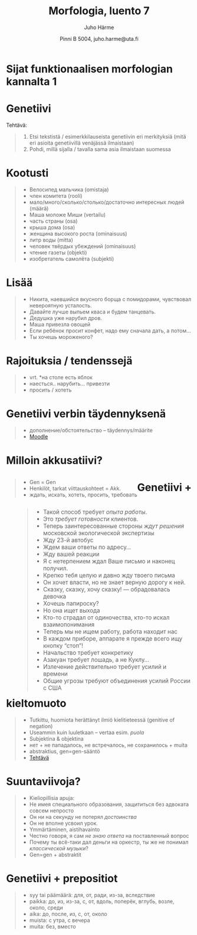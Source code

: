 % Morfologia, luento 7
% Juho Härme
% Pinni B 5004, juho.harme@uta.fi


# Sijat funktionaalisen morfologian kannalta 1

# Genetiivi

Tehtävä: 

>1. Etsi tekstistä / esimerkkilauseista genetiivin eri merkityksiä (mitä eri asioita genetiivillä venäjässä ilmaistaan)
>2. Pohdi, millä sijalla / tavalla sama asia ilmaistaan suomessa

# Kootusti

>- Велосипед мальчика  (omistaja)
>- член комитета (rooli)
>- мало/много/сколько/столько/достаточно интересных людей (määrä)
>- Маша моложе Миши (vertailu)
>- часть страны (osa)
>- крыша дома (osa)
>- женщина высокого роста  (ominaisuus)
>- литр воды (mitta)
>- человек твёрдых убеждений (ominaisuus)
>- чтение газеты (objekti)
>- изобретатель самолёта (subjekti)

# Lisää

>- Никита, наевшийся вкусного борща с помидорами, чувствовал невероятную усталость.
>- Давайте лучше выпьем кваса и будем танцевать. 
>- Дедушка уже нарубил дров.
>- Маша привезла овощей
>- Если ребёнок просит конфет, надо ему сначала дать, а потом...
>- Ты хочешь мороженого?

# Rajoituksia / tendenssejä

<!-- Tähän jäätiin -->

>- vrt. \*на столе есть яблок
>- наесться.. нарубить... привезти
>- просить / хотеть

# Genetiivi verbin täydennyksenä

>- дополнение/обстоятельство -- täydennys/määrite
>- [Moodle](https://learning2.uta.fi/course/view.php?id=8679)

<!-- Pari esimerkkilausetta, joista kysytään, mikä tässä täydennys, mikä määrite  

Nämä ryhmät:

>- добиваться, достигать, желать ja заслуживать.
>- ждать/ожидать/дожидаться, искать, просить, хотеть, требовать.
>- бояться, опасаться, пугаться, стесняться, стыдиться, сторониться,  избегать

-->

<!-- Etsitään läppäreillä korpuksesta verbitapauksia ryhmittäin ... valittavana kans.korp ja araneum. Mustikka? -->

# Milloin akkusatiivi?

<article class='incremental' style='float:left;'>
>- Gen = Gen
>- Henkilöt, tarkat viittauskohteet = Akk.
>- ждать, искать, хотеть, просить, требовать
</article>

<article class='incremental nobul' style='float:left;margin-left:2em;font-size:110%;'>
>- Такой способ требует *опыта работы*.
>- Это *требует готовности* клиентов.
>- Теперь заинтересованные стороны *ждут решения* московской экологической экспертизы
>- Жду 23-й автобус
>- Ждем ваши ответы по адресу...
>- Жду вашей реакции 
>- Я с нетерпением ждал Ваше письмо и наконец получил.
>- Крепко тебя целую и давно жду твоего письма
>- Он хочет власти, но не знает верную дорогу к ней.
>- Сказку, сказку, хочу сказку! ― обрадовалась девочка
>- Хочешь папироску?
>- Но она ищет выхода
>- Кто-то страдал от одиночества, кто-то искал взаимопонимания
>- Теперь мы не ищем работу, работа находит нас
>- В каждом приборе, аппарате я прежде всего ищу кнопку "стоп"!
>- Начальство требует конкретику
>- Азакуан требует лошадь, а не Куклу…
>- Излечение действительно требует усилий и времени
>- Общие угрозы требуют объединения усилий России с США
</article>


# Genetiivi + kieltomuoto

>- Tutkittu, huomiota herättänyt ilmiö kielitieteessä (genitive of negation)
>- Useammin kuin luuletkaan -- vertaa esim. *puola*
>- Subjektina & objektina
    - нет + не пападалось, не встречалось, не сохранилось  + muita
    - abstraktius, gen=gen-sääntö
>- [Tehtävä](../tehtavat/luento7.pdf)


# Suuntaviivoja?

>- Kieliopillisia apuja:
    - Не имея специального образования, защититься без адвоката совсем непросто
    - Он ни на секунду не потерял *достоинства*
    - Он не вполне усвоил урок.
>- Ymmärtäminen, aistihavainto
    - Честно говоря, я сам *не знаю ответа* на поставленный вопрос
    - Почему ты всё-таки дал деньги на оркестр, ты же не понимал *классической музыки*?
>- Gen=gen + abstraktit

# Genetiivi + prepositiot

>- syy tai päämäärä: для, от, ради, из-за, вследствие
>- paikka: до, из, из-за, с, от, вдоль, поперёк, вглубь, возле, около, среди
>- aika: до, после, из, с, от,  около
    - muista: с утра, с вечера
>- muita: без, вместо



<!-- Käännöslaus!-->


<!--  pandoc -f markdown -s luento7.rmd -t slideous -o luento7.html --self-contained --include-in-header=fontheader.html --smart -->

